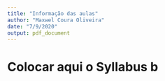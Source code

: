 ```yaml
---
title: "Informação das aulas"
author: "Maxwel Coura Oliveira"
date: "7/9/2020"
output: pdf_document
---
```


# Colocar aqui o Syllabus b